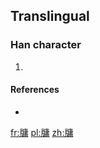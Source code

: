 ==Translingual==

===Han character===
{{Han char|rn=91|rad=片|as=11|sn=15|four=|canj=中中戈中月 (LLILB), 中弓戈中月 (LNILB)}}

# {{defn|Han|sort=片11}}

====References====
* {{Han ref|kx=0694.191|hdz=32020.071|uh=7257|ud=29271}}

[[fr:牗]]
[[pl:牗]]
[[zh:牗]]